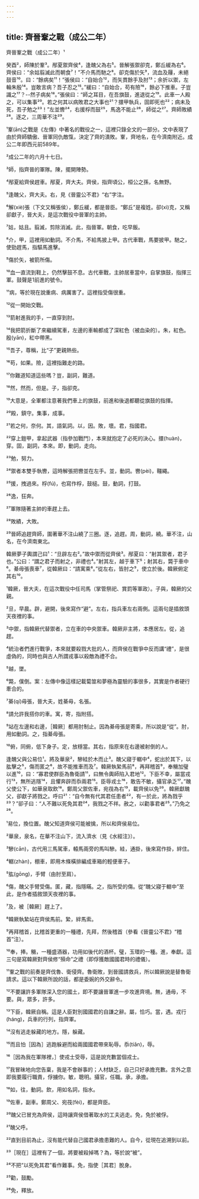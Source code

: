 ```yaml
---
---
---
```

title: 齊晉鞌之戰（成公二年）
---




齊晉鞌之戰（成公二年）¹

癸酉²，師陳於鞌³。邴夏禦齊侯⁴，逢醜父為右⁵。晉解張禦卻克，鄭丘緩為右⁶。齊侯曰：“余姑翦滅此而朝食⁷！”不介馬而馳之⁸。卻克傷於矢⁹，流血及屨，未絕鼓音¹⁰。曰：“餘病矣¹¹！”張侯曰：“自始合¹²，而矢貫餘手及肘¹³；余折以禦，左輪朱殷¹⁴。豈敢言病？吾子忍之¹⁵。”緩曰：“自始合，苟有險¹⁶，餘必下推車。子豈識之¹⁷？--然子病矣¹⁸。”張侯曰：“師之耳目，在吾旗鼓，進退從之¹⁹。此車一人殿之，可以集事²⁰。若之何其以病敗君之大事也²¹？擐甲執兵，固即死也²²；病未及死，吾子勉之²³！”左並轡²⁴，右援桴而鼓²⁵，馬逸不能止²⁶，師從之²⁷。齊師敗績²⁸。逐之，三周華不注²⁹。

¹鞌(ān)之戰是《左傳》中著名的戰役之一，這裡只錄全文的一部分。文中表現了由於齊師驕傲、晉軍同仇敵愾，決定了齊的潰敗。鞌，齊地名，在今濟南附近。成公二年即西元前589年。

²成公二年的六月十七日。

³師，指齊晉的軍隊。陳，擺開陣勢。

⁴邴夏給齊侯趕車。邴夏，齊大夫。齊侯，指齊頃公，桓公之孫，名無野。

⁵逢醜父，齊大夫。右，見《晉靈公不君》“右”字注。

⁶解(xiè)張（下文又稱張侯），鄭丘緩，都是晉臣。“鄭丘”是複姓。卻(xì)克，又稱卻獻子，晉大夫，是這次戰役中晉軍的主帥。

⁷姑，姑且。翦滅，剪除消滅。此，指晉軍。朝食，吃早飯。

⁸介，甲，這裡用如動詞。不介馬，不給馬披上甲。古代車戰，馬要披甲。馳之，使勁趕馬，指驅馬進擊。

⁹傷於矢，被箭所傷。

¹⁰血一直流到鞋上，仍然擊鼓不息。古代車戰，主帥居車當中，自掌旗鼓，指揮三軍。鼓聲是1前進的號令。

¹¹病，等於現在說重病、病厲害了。這裡指受傷很重。

¹²從一開始交戰。

¹³箭射進我的手，一直穿到肘。

¹⁴我把箭折斷了來繼續駕車，左邊的車輸都成了深紅色（被血染的）。朱，紅色。殷(yān)，紅中帶黑。

¹⁵吾子，尊稱，比“子”更親熱些。

¹⁶苟，如果。險，這裡指難走的路。

¹⁷你難道知道這些嗎？豈，副詞，難道。

¹⁸然，然而，但是。子，指卻克。

¹⁹大意是，全軍都注意著我們車上的旗鼓，前進和後退都聽從旗鼓的指揮。

²⁰殿，鎮守。集事，成事。

²¹若之何，奈何。其，語氣詞。以，因。敗，壞。君，指國君。

²²穿上鎧甲，拿起武器（指參加戰鬥），本來就抱定了必死的決心。擐(huàn)，穿。固，副詞，本來。即，動詞，走向。

²³勉，努力。

²⁴禦者本雙手執轡，這時解張把轡並在左手。並，動詞。轡(pèi)，韁繩。

²⁵援，拽過來。桴(fú)，也寫作桴，鼓槌。鼓，動詞，打鼓。

²⁶逸，狂奔。

²⁷軍隊隨著主帥的車趕上去。

²⁸敗績，大敗。

²⁹晉師追趕齊師，圍著華不注山繞了三圈。逐，追趕。周，動詞，繞。華不注，山名，在今濟南東北。

韓厥夢子輿謂己曰¹：“旦辟左右²。”故中禦而從齊侯³。邴夏曰：“射其禦者，君子也。”公曰：“謂之君子而射之，非禮也⁴。”射其左，越于車下⁵；射其右，斃于車中⁶。綦毋張喪車⁷，從韓厥曰：“請寓乘⁸。”從左右，皆肘之⁹，使立於後。韓厥俯定其右¹⁰。

¹韓厥，晉大夫，在這次戰役中任司馬（掌管祭祀、賞罰等軍政）。子與，韓厥的父親。

²旦，早晨。辟，避開，後來寫作“避”。左右，指兵車左右兩側。這兩句是插敘頭天夜裡的事。

³中禦，指韓厥代替禦者，立在車的中央禦車。韓厥非主將，本應居左。從，追趕。

⁴統治者們進行戰爭，本來就要殺戮大批的人，而齊侯在戰爭中反而講“禮”，是很虛偽的，同時也與古人所謂戎事以殺敵為禮不合。

⁵越，墜。

⁶斃，僕倒。案：左傳中像這樣記載蔔筮和夢極為靈驗的事很多，其實是作者硬行牽合的。

⁷綦(qí)毋張，晉大夫，姓綦毋，名張。

⁸請允許我搭你的車。寓，寄，指附搭。

⁹站在左邊和右邊，［韓厥］都用肘制止。因為綦毋張是寄乘，所以說是“從”。肘，用如動詞。之，指綦毋張。

¹⁰俯，同俯，低下身子。定，放穩當。其右，指原來在右邊被射倒的人。

逢醜父與公易位¹。將及華泉²，驂絓於木而止³。醜父寢于轏中⁴，蛇出於其下，以肱擊之⁵，傷而匿之⁶，故不能推車而及⁷。韓厥執縶馬前⁸，再拜稽首⁹，奉觴加璧以進¹⁰，曰：“寡君使群臣為魯衛請¹¹，曰無令輿師陷入君地¹²。下臣不幸，屬當戎行¹³，無所逃隱¹⁴，且懼奔辟而忝兩君¹⁵。臣辱戎士¹⁶，敢告不敏，攝官承乏¹⁷。”醜父使公下，如華泉取飲¹⁸。鄭周父禦佐車，宛茷為右¹⁹，載齊侯以免²⁰。韓厥獻醜父，卻獻子將戮之。呼曰²¹：“自今無有代其君任患者²²，有一於此，將為戮乎²³？”卻子曰：“人不難以死免其君²⁴，我戮之不祥。赦之，以勸事君者²⁵。”乃免之²⁶。

¹易位，換位置。醜父知道齊侯可能被擒，所以和齊侯易位。

²華泉，泉名，在華不注山下，流入濟水（見《水經注》）。

³驂(cān)，古代用三馬駕車，轅馬兩旁的馬叫驂。絓，通掛，後來寫作掛，絆住。

⁴轏(zhàn)，棚車，即用木條橫排編成車箱的輕便車子。

⁵肱(gōng)，手臂（由肘至肩）。

⁶傷，醜父手臂受傷。匿，藏，指隱瞞。之，指所受的傷。從“醜父寢于轏中”至此，是作者插敘頭天夜裡的事。

⁷及，被［韓厥］趕上了。

⁸韓厥執縶站在齊侯馬前。縶，絆馬索。

⁹再拜稽首，比稽首更重的一種禮，先拜，然後稽首（參看《晉靈公不君》“稽首”注）。

¹⁰奉，捧。觴，一種盛酒器，功用如後代的酒杯。璧，玉環的一種。進，奉獻。這三句是寫韓厥對齊侯修“殞命”之禮（即俘獲敵國國君時的禮儀）。

¹¹鞌之戰的前奏是齊伐魯、衛侵齊。魯衛敗，到晉國請救兵，所以韓厥說是替魯衛請求。這以下韓厥所說的話，都是委婉的外交辭令。

¹²不要讓許多軍隊深入您的國土，即不要讓晉軍進一步攻進齊境。無，通毋，不要。與，眾多，許多。

¹³下臣，韓厥自稱。這是人臣對別國國君的自謙之辭。屬，恰巧。當，遇。戎行(háng)，兵車的行列，指齊軍。

¹⁴沒有逃走躲藏的地方。隱，躲藏。

¹⁵而且怕［因為］逃跑躲避而給兩國國君帶來恥辱。忝(tiǎn)，辱。

¹⁶［因為我在軍隊裡，］使戎士受辱，這是說充數當個戎士。

¹⁷我冒昧地向您告稟，我是不會辦事的；人材缺乏，自己只好承擔充數。言外之意即我要履行職責，俘擄你。敏，聰明。攝官，任職。承，承擔。

¹⁸如，往，動詞。飲，用如名詞，指水。

¹⁹佐車，副車。鄭周父、宛茷(fèi)，都是齊臣。

²⁰醜父已冒充為齊侯，這時讓齊侯借著取水的工夫逃走。免，免於被俘。

²¹醜父呼。

²²直到目前為止，沒有能代替自己國君承擔患難的人。自今，從現在追溯到以前。

²³［現在］這裡有了一個，將要被殺掉嗎？為，等於說“被”。

²⁴不把“以死免其君”看作難事。免，指使［其君］脫身。

²⁵勸，鼓勵。

²⁶免，釋放。